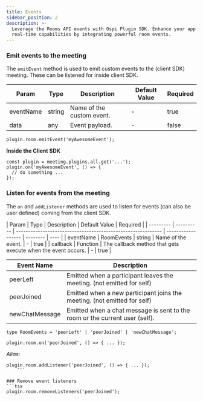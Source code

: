 ```yaml
---
title: Events
sidebar_position: 2
description: >-
  Leverage the Rooms API events with Ospi Plugin SDK. Enhance your app's
  real-time capabilities by integrating powerful room events.
---
```


### Emit events to the meeting

The `emitEvent` method is used to emit custom events to the (client SDK)
meeting. These can be listened for inside client SDK.

| Param     | Type   | Description               | Default Value | Required |
| --------- | ------ | ------------------------- | ------------- | -------- |
| eventName | string | Name of the custom event. | -             | true     |
| data      | any    | Event payload.            | -             | false    |

```tsx
plugin.room.emitEvent('myAwesomeEvent');
```

**Inside the Client SDK**

```tsx
const plugin = meeting.plugins.all.get('...');
plugin.on('myAwesomeEvent', () => {
  // do something ...
});
```

### Listen for events from the meeting

The `on` and `addListener` methods are used to listen for events (can also be
user defined) coming from the client SDK.

| Param     | Type       | Description                                                  | Default Value      | Required |
| --------- | ---------- | ------------------------------------------------------------ | ------------------ | -------- | ---- |
| eventName | RoomEvents | string                                                       | Name of the event. | -        | true |
| callback  | Function   | The callback method that gets execute when the event occurs. | -                  | true     |

| Event Name     | Description                                                                 |
| -------------- | --------------------------------------------------------------------------- |
| peerLeft       | Emitted when a participant leaves the meeting. (not emitted for self)       |
| peerJoined     | Emitted when a new participant joins the meeting. (not emitted for self)    |
| newChatMessage | Emitted when a chat message is sent to the room or the current user (self). |

```tsx
type RoomEvents = 'peerLeft' | 'peerJoined' | 'newChatMessage';
```

```tsx
plugin.room.on('peerJoined', () => { ... });
```

_Alias:_

````tsx
plugin.room.addListener('peerJoined', () => { ... });
    ```

### Remove event listeners
```tsx
plugin.room.removeListeners('peerJoined');
````

<head>
  <title>Plugin SDK Events</title>
  <meta
    name="description"
    content="Leverage the Rooms API events with Ospi Plugin SDK. Enhance your app's real-time capabilities by integrating powerful room events."
  />
</head>
